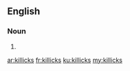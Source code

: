 ==English==

===Noun===
{{head|en|plural}}

# {{plural of|killick|lang=en|nocat=1}}

[[ar:killicks]]
[[fr:killicks]]
[[ku:killicks]]
[[my:killicks]]